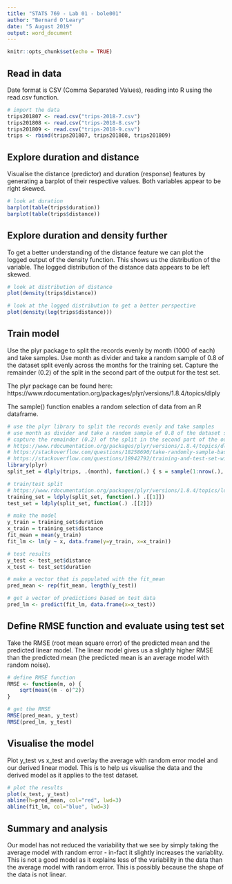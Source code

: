 ```yaml
---
title: "STATS 769 - Lab 01 - bole001"
author: "Bernard O'Leary"
date: "5 August 2019"
output: word_document
---
```



```r
knitr::opts_chunk$set(echo = TRUE)
```

## Read in data

Date format is CSV (Comma Separated Values), reading into R using the read.csv function.

```r
# import the data
trips201807 <- read.csv("trips-2018-7.csv")
trips201808 <- read.csv("trips-2018-8.csv")
trips201809 <- read.csv("trips-2018-9.csv")
trips <- rbind(trips201807, trips201808, trips201809)
```

## Explore duration and distance

Visualise the distance (predictor) and duration (response) features by generating a barplot of their respective values. Both variables appear to be right skewed.

```r
# look at duration
barplot(table(trips$duration))
barplot(table(trips$distance))
```

## Explore duration and density further

To get a better understanding of the distance feature we can plot the logged output of the density function. This shows us the distribution of the variable. The logged distribution of the distance data appears to be left skewed. 

```r
# look at distribution of distance 
plot(density(trips$distance))

# look at the logged distribution to get a better perspective
plot(density(log(trips$distance)))
```

## Train model

Use the plyr package to split the records evenly by month (1000 of each) and take samples. Use month as divider and take a random sample of 0.8 of the dataset split evenly across the months for the training set. Capture the remainder (0.2) of the split in the second part of the output for the test set. 

The plyr package can be found here: https://www.rdocumentation.org/packages/plyr/versions/1.8.4/topics/dlply

The sample() function enables a random selection of data from an R dataframe. 

```r
# use the plyr library to split the records evenly and take samples
# use month as divider and take a random sample of 0.8 of the dataset split evenly across the months
# capture the remainder (0.2) of the split in the second part of the output
# https://www.rdocumentation.org/packages/plyr/versions/1.8.4/topics/dlply
# https://stackoverflow.com/questions/18258690/take-randomly-sample-based-on-groups
# https://stackoverflow.com/questions/18942792/training-and-test-set-with-respect-to-group-affiliation
library(plyr)
split_set = dlply(trips, .(month), function(.) { s = sample(1:nrow(.), trunc(nrow(.) * 0.8)); list(.[s, ], .[-s,]) } )

# train/test split
# https://www.rdocumentation.org/packages/plyr/versions/1.8.4/topics/ldply
training_set = ldply(split_set, function(.) .[[1]])
test_set = ldply(split_set, function(.) .[[2]])

# make the model
y_train = training_set$duration
x_train = training_set$distance
fit_mean = mean(y_train)
fit_lm <- lm(y ~ x, data.frame(y=y_train, x=x_train))

# test results
y_test <- test_set$distance
x_test <- test_set$duration

# make a vector that is populated with the fit_mean
pred_mean <- rep(fit_mean, length(y_test))

# get a vector of predictions based on test data
pred_lm <- predict(fit_lm, data.frame(x=x_test))

```

## Define RMSE function and evaluate using test set

Take the RMSE (root mean square error) of the predicted mean and the predicted linear model. The linear model gives us a slightly higher RMSE than the predicted mean (the predicted mean is an average model with random noise).

```r
# define RMSE function
RMSE <- function(m, o) {
    sqrt(mean((m - o)^2))
}

# get the RMSE
RMSE(pred_mean, y_test)
RMSE(pred_lm, y_test)

```

## Visualise the model

Plot y_test vs x_test and overlay the average with random error model and our derived linear model. This is to help us visualise the data and the derived model as it applies to the test dataset.


```r
# plot the results
plot(x_test, y_test)
abline(h=pred_mean, col="red", lwd=3)
abline(fit_lm, col="blue", lwd=3)
```

## Summary and analysis

Our model has not reduced the variability that we see by simply taking the average model with random error - in-fact it slightly increases the variablity. This is not a good model as it explains less of the variability in the data than the average model with random error. This is possibly because the shape of the data is not linear.
